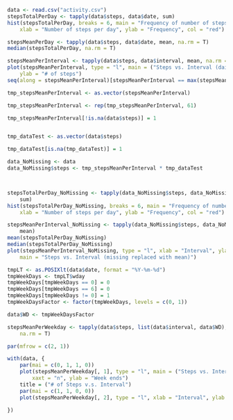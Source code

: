 ```{r}
data <- read.csv("activity.csv")
stepsTotalPerDay <- tapply(data$steps, data$date, sum)
hist(stepsTotalPerDay, breaks = 6, main = "Frequency of number of steps per day", 
    xlab = "Number of steps per day", ylab = "Frequency", col = "red")
```

```{r}
stepsMeanPerDay <- tapply(data$steps, data$date, mean, na.rm = T)
median(stepsTotalPerDay, na.rm = T)
```

```{r}
stepsMeanPerInterval <- tapply(data$steps, data$interval, mean, na.rm = T)
plot(stepsMeanPerInterval, type = "l", main = ("Steps vs. Interval (daily average)"), 
    ylab = "# of steps")
seq(along = stepsMeanPerInterval)[stepsMeanPerInterval == max(stepsMeanPerInterval)]

tmp_stepsMeanPerInterval <- as.vector(stepsMeanPerInterval)

tmp_stepsMeanPerInterval <- rep(tmp_stepsMeanPerInterval, 61)

tmp_stepsMeanPerInterval[!is.na(data$steps)] = 1


tmp_dataTest <- as.vector(data$steps)

tmp_dataTest[is.na(tmp_dataTest)] = 1

data_NoMissing <- data
data_NoMissing$steps <- tmp_stepsMeanPerInterval * tmp_dataTest



stepsTotalPerDay_NoMissing <- tapply(data_NoMissing$steps, data_NoMissing$date, 
    sum)
hist(stepsTotalPerDay_NoMissing, breaks = 6, main = "Frequency of number of steps per day", 
    xlab = "Number of steps per day", ylab = "Frequency", col = "red")
```

```{r}
stepsMeanPerInterval_NoMissing <- tapply(data_NoMissing$steps, data_NoMissing$interval, 
    mean)
mean(stepsTotalPerDay_NoMissing)
median(stepsTotalPerDay_NoMissing)
plot(stepsMeanPerInterval_NoMissing, type = "l", xlab = "Interval", ylab = "# of Steps", 
    main = "Steps vs. Interval (missing replaced with mean)")
```
```{r}

tmpLT <- as.POSIXlt(data$date, format = "%Y-%m-%d")
tmpWeekDays <- tmpLT$wday
tmpWeekDays[tmpWeekDays == 0] = 0
tmpWeekDays[tmpWeekDays == 6] = 0
tmpWeekDays[tmpWeekDays != 0] = 1
tmpWeekDaysFactor <- factor(tmpWeekDays, levels = c(0, 1))

data$WD <- tmpWeekDaysFactor

stepsMeanPerWeekday <- tapply(data$steps, list(data$interval, data$WD), mean, 
    na.rm = T)

par(mfrow = c(2, 1))

with(data, {
    par(mai = c(0, 1, 1, 0))
    plot(stepsMeanPerWeekday[, 1], type = "l", main = ("Steps vs. Interval"), 
        xaxt = "n", ylab = "Week ends")
    title = ("# of Steps v.s. Interval")
    par(mai = c(1, 1, 0, 0))
    plot(stepsMeanPerWeekday[, 2], type = "l", xlab = "Interval", ylab = "Week days")

})
```

